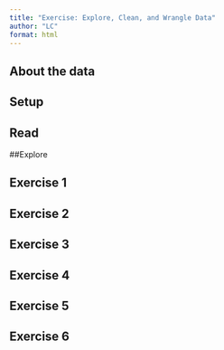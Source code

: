 ```yaml
---
title: "Exercise: Explore, Clean, and Wrangle Data"
author: "LC"
format: html
---
```

## About the data

## Setup

## Read

##Explore

## Exercise 1

## Exercise 2

## Exercise 3

## Exercise 4

## Exercise 5

## Exercise 6
